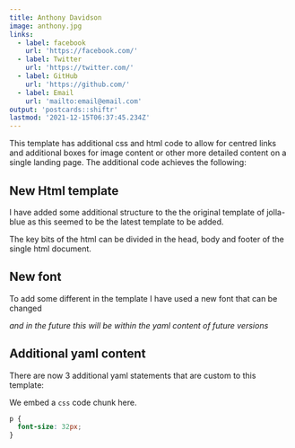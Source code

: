 ```yaml
---
title: Anthony Davidson
image: anthony.jpg
links:
  - label: facebook
    url: 'https://facebook.com/'
  - label: Twitter
    url: 'https://twitter.com/'
  - label: GitHub
    url: 'https://github.com/'
  - label: Email
    url: 'mailto:email@email.com'
output: 'postcards::shiftr'
lastmod: '2021-12-15T06:37:45.234Z'
---
```


This template has additional css and html code to allow for centred links and additional boxes for image content or other more detailed content on a single landing page. The additional code achieves the following:

## New Html template

I have added some additional structure to the the original template of jolla-blue as this seemed to be the latest template to be added.

The key bits of the html can be divided in the head, body and footer of the single html document.

## New font

To add some different in the template I have used a new font that can be changed 

*and in the future this will be within the yaml content of future versions*

## Additional yaml content

There are now 3 additional yaml statements that are custom to this template:

We embed a `css` code chunk here.

```css
p {
  font-size: 32px;
}
```
